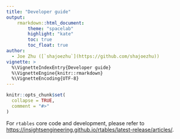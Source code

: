 ```yaml
---
title: "Developer guide"
output:
    rmarkdown::html_document:
        theme: "spacelab"
        highlight: "kate"
        toc: true
        toc_float: true
author:
  - Joe Zhu ([`shajoezhu`](https://github.com/shajoezhu))
vignette: >
  %\VignetteIndexEntry{Developer guide}
  %\VignetteEngine{knitr::rmarkdown}
  %\VignetteEncoding{UTF-8}
---
```


```r
knitr::opts_chunk$set(
  collapse = TRUE,
  comment = "#>"
)
```

For `rtables` core code and development, please refer to [https://insightsengineering.github.io/rtables/latest-release/articles/](https://insightsengineering.github.io/rtables/latest-release/articles/).
